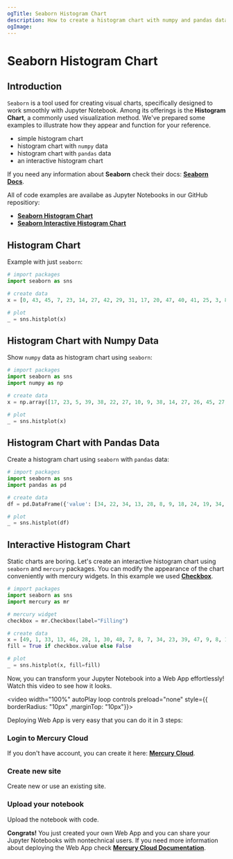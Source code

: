 ```yaml
---
ogTitle: Seaborn Histogram Chart 
description: How to create a histogram chart with numpy and pandas data using the seaborn (Python package) in Jupyter Notebook.
ogImage:
---
```



# Seaborn Histogram Chart

## Introduction

`Seaborn` is a tool used for creating visual charts, specifically designed to work smoothly with Jupyter Notebook. Among its offerings is the **Histogram Chart**, a commonly used visualization method. We've prepared some examples to illustrate how they appear and function for your reference.
- simple histogram chart  
- histogram chart with `numpy` data
- histogram chart with `pandas` data
- an interactive histogram chart 

If you need any information about **Seaborn** check their docs: [**Seaborn Docs**](https://seaborn.pydata.org/api.html).

All of code examples are availabe as Jupyter Notebooks in our GitHub repositiory:
- [**Seaborn Histogram Chart**](https://github.com/mljar/mercury-integrations/blob/main/visualizations/seaborn/seaborn-histogram-chart.ipynb)
- [**Seaborn Interactive Histogram Chart**](https://github.com/mljar/mercury-integrations/blob/main/visualizations/seaborn/seaborn-interactive-histogram-chart.ipynb)

## Histogram Chart 

Example with just `seaborn`:

```python
# import packages 
import seaborn as sns 

# create data 
x = [0, 43, 45, 7, 23, 14, 27, 42, 29, 31, 17, 20, 47, 40, 41, 25, 3, 8, 8, 49]

# plot 
_ = sns.histplot(x)
```

<Screenshot src={simplechartPng} alt="Simple seaborn histogram chart" />

## Histogram Chart with Numpy Data 

Show `numpy` data as histogram chart using `seaborn`:

```python
# import packages 
import seaborn as sns 
import numpy as np 

# create data 
x = np.array([17, 23, 5, 39, 38, 22, 27, 10, 9, 38, 14, 27, 26, 45, 27, 2, 2, 44, 31, 38])

# plot 
_ = sns.histplot(x)
```

<Screenshot src={numpychartPng} alt="Seaborn histogram chart with numpy data. " />

## Histogram Chart with Pandas Data 

Create a histogram chart using `seaborn` with `pandas` data:

```python
# import packages
import seaborn as sns
import pandas as pd 

# create data 
df = pd.DataFrame({'value': [34, 22, 34, 13, 28, 8, 9, 18, 24, 19, 34, 21, 48, 48, 20, 10, 8, 7, 25, 2]}) 

# plot 
_ = sns.histplot(df)
```

<Screenshot src={pandaschartPng} alt="Seaborn histogram chart with pandas data." />

## Interactive Histogram Chart

Static charts are boring. Let's create an interactive histogram chart using `seaborn` and `mercury` packages. You can modify the appearance of the chart conveniently with mercury widgets. In this example we used [**Checkbox**](https://runmercury.com/docs/input-widgets/checkbox/).

```python 
# import packages 
import seaborn as sns
import mercury as mr 
```

```python 
# mercury widget 
checkbox = mr.Checkbox(label="Filling")
```

```python 
# create data 
x = [49, 1, 33, 13, 46, 28, 1, 30, 48, 7, 8, 7, 34, 23, 39, 47, 9, 8, 12, 30]
fill = True if checkbox.value else False

# plot 
_ = sns.histplot(x, fill=fill)
```

Now, you can transform your Jupyter Notebook into a Web App effortlessly! Watch this video to see how it looks.

<video width="100%" autoPlay loop controls preload="none" style={{ borderRadius: "10px" ,marginTop: "10px"}}>
  <source
    src="/images/integrations/seaborn/histogram-chart/seaborn-mercury.mp4"
    type="video/mp4"
  />
</video>

Deploying Web App is very easy that you can do it in 3 steps:

<div className="steps-container">

### Login to Mercury Cloud

If you don't have account, you can create it here: [**Mercury Cloud**](https://cloud.runmercury.com/register).

### Create new site

Create new or use an existing site. 

### Upload your notebook

Upload the notebook with code.

</div>

**Congrats!** You just created your own Web App and you can share your Jupyter Notebooks with nontechnical users. If you need more information about deploying the Web App check [**Mercury Cloud Documentation**](https://runmercury.com/docs/cloud/).